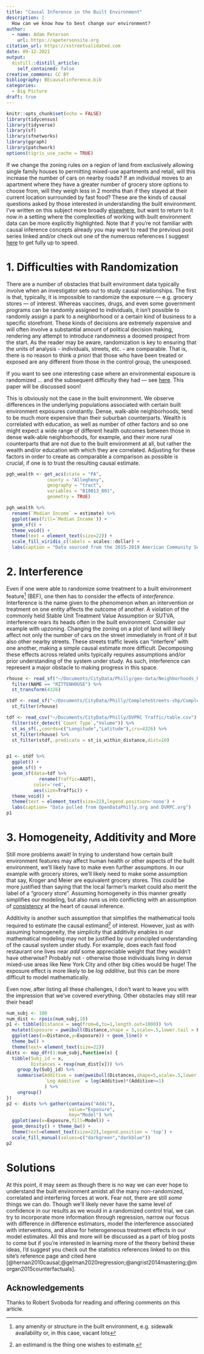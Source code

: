 ```yaml
---
title: "Causal Inference in the Built Environment"
description: |
  How can we know how to best change our environment?
author:
  - name: Adam Peterson
    url: https://apetersonsite.org
citation_url: https://xstreetvalidated.com
date: 09-12-2021
output:
  distill::distill_article:
    self_contained: false
creative_commons: CC BY
bibliography: BEcausalinference.bib
categories:
  - Big Picture
draft: true 
---
```



```r
knitr::opts_chunk$set(echo = FALSE)
library(tidycensus)
library(tidyverse)
library(sf)
library(sfnetworks)
library(ggraph)
library(patchwork)
options(tigris_use_cache = TRUE)
```


If we change the zoning rules on a region of land from exclusively allowing
single family houses to permitting mixed-use apartments and retail, will this 
increase the number of cars on nearby roads? If an individual moves to an 
apartment where they have a greater number of grocery store options to choose 
from, will they weigh less in 2 months than if they stayed at their current 
location surrounded by fast food? These are the kinds of causal questions asked 
by those interested in understanding the built environment. I've written on this 
subject more broadly 
[elsewhere](https://www.apetersonsite.org/post/causal_inference_preface/), 
but want to return to it now in a setting where the complexities of 
working with built environment data can be more explicitly highlighted.
Note that if you're not familiar with causal inference concepts already you may
want to read the previous post series linked and/or check out one of the 
numerous references I suggest 
[here](https://www.apetersonsite.org/post/phdlessons/) to get fully 
up to speed.

# 1. Difficulties with Randomization

There are a number of obstacles that built environment data typically involve
when an investigator sets out to study causal relationships. The first
is that, typically, it is impossible to randomize the exposure 
--- e.g. grocery stores --- of interest.
Whereas vaccines, drugs, and even some government programs can be randomly 
assigned to individuals, it isn't possible to randomly assign a park to a 
neighborhood or a certain kind of business to a specific storefront. 
These kinds of decisions are extremely expensive and will often involve a 
substantial amount of political decision making, rendering any attempt to 
introduce randomness a doomed prospect from the start.
As the reader may be aware, randomization is key to ensuring that the 
units of analysis - individuals, streets, etc. -  are comparable.
That is, there is no reason to think *a priori* that those who have been treated 
or exposed are any different from those in the control group, the unexposed. 

<aside>
If you want to see one interesting case where an environmental exposure
is randomized ... and the subsequent difficulty they had ---  see 
[here](https://ajph.aphapublications.org/doi/full/10.2105/AJPH.2018.304752). 
This paper will be discussed soon!
</aside>

This is obviously not the case in the built environment. We observe differences
in the underlying populations associated with certain built environment 
exposures constantly. Dense, walk-able neighborhoods, tend to be much more 
expensive than their suburban counterparts. Wealth is correlated with 
education, as well as number of other factors and so one might expect a wide 
range of different health outcomes between those in dense walk-able 
neighborhoods, for example, and their more rural counterparts that are not due to 
the built environment at all, but rather the wealth and/or education with which 
they are correlated. Adjusting for these factors in order to create as 
comparable a comparison as possible is crucial, if one is to trust the 
resulting causal estimate.


```r
pgh_wealth <- get_acs(state = "PA", 
               county = "Allegheny",
               geography = "tract",
               variables = "B19013_001", 
               geometry = TRUE)

pgh_wealth %>% 
  rename(`Median Income` = estimate) %>% 
  ggplot(aes(fill=`Median Income`)) + 
  geom_sf() + 
  theme_void() + 
  theme(text = element_text(size=22)) + 
  scale_fill_viridis_c(labels = scales::dollar) + 
  labs(caption = "Data sourced from the 2015-2019 American Community Survey.")
```


# 2. Interference

Even if one were able to randomize some treatment to a built environment 
feature^[any amenity or structure in the built environment, 
e.g. sidewalk availability or, in this case, vacant lots] (BEF), one then has to 
consider the effects of *interference*. Interference is the name given to the
phenomenon when an intervention or treatment on one entity affects the 
outcome of another. A violation of the commonly held Stable Unit 
Treatment Value Assumption or SUTVA, interference rears its heads often 
in the built environment. Consider our example with upzoning. Changing the 
zoning on a plot of land will likely affect not only the number of cars on the 
street immediately in front of it but also other nearby streets. These
streets traffic levels can "interfere" with one another, making a simple 
causal estimate more difficult. Decomposing 
these effects across related units typically requires assumptions and/or 
prior understanding of the system under study. As such,
interference can represent a major obstacle to making progress in this space.

```r
rhouse <- read_sf("~/Documents/CityData/Philly/geo-data/Neighborhoods_Philadelphia/Neighborhoods_Philadelphia.shp") %>% 
  filter(NAME == "RITTENHOUSE") %>% 
  st_transform(4326)

stdf <- read_sf("~/Documents/CityData/Philly/CompleteStreets-shp/CompleteStreets.shp") %>% 
  st_filter(rhouse)

tdf <- read_csv("~/Documents/CityData/Philly/DVPRC Traffic/table.csv") %>% 
  filter(str_detect(`Count Type`,"Volume")) %>% 
  st_as_sf(.,coords=c("Longitude","Latitude"),crs=4326) %>% 
  st_filter(rhouse) %>% 
  st_filter(stdf,.predicate = st_is_within_distance,dist=10)


p1 <- stdf %>% 
  ggplot() + 
  geom_sf() + 
  geom_sf(data=tdf %>% 
            rename(Traffic=AADT),
          color='red',
          aes(size=Traffic)) + 
  theme_void() + 
  theme(text = element_text(size=22),legend.position='none') + 
  labs(caption= "Data pulled from OpenDataPhilly.org and DVRPC.org")
p1
```

# 3. Homogeneity, Additivity and More

Still more problems await! In trying to understand how certain built environment
features may affect human health or other aspects of the built environment,
we'll likely have to make even further assumptions. In our example with grocery
stores, we'll likely need to make some assumption that say, Kroger and Meier
are equivalent grocery stores. This could be more justified than saying 
that the local farmer's market could also merit the label of a "grocery store". 
Assuming homogeneity in this manner greatly simplifies our modeling, but 
also runs us into conflicting with an assumption of 
[consistency](https://www.apetersonsite.org/post/causal_inference_preface/) at 
the heart of causal inference. 

Additivity is another such assumption that simplifies the mathematical tools 
required to estimate the causal estimand^[an estimand is the thing one 
wishes to estimate.] of interest. However, just as with assuming homogeneity, 
the simplicity that additivity enables in our mathematical modeling may not be 
justified by our principled understanding of the causal system under study. 
For example, does each fast food restaurant one lives near *add* some 
appreciable weight that they wouldn't have otherwise? Probably not - otherwise 
those individuals living in dense mixed-use areas like New York City and other 
big cities would be huge! The exposure effect is more likely to be 
*log additive*, but this can be more difficult to model mathematically.

Even now, after listing all these challenges, I don't want to leave you with the 
impression that we've covered everything. Other obstacles may still rear their 
head! 

```r
num_subj <- 100
num_dist <- rpois(num_subj,10)
p1 <- tibble(Distance = seq(from=0,to=1,length.out=1000)) %>%
  mutate(Exposure = pweibull(Distance,shape = 5,scale=.5,lower.tail = F)) %>%
  ggplot(aes(x=Distance,y=Exposure)) + geom_line() + 
  theme_bw() + 
  theme(text= element_text(size=22))
dists <- map_dfr(1:num_subj,function(x) {
  tibble(Subj_id = x,
         Distances = rexp(num_dist[x])) %>%
    group_by(Subj_id) %>%
    summarise(Additive = sum(pweibull(Distances,shape=5,scale=.5,lower.tail = F)),
              `Log Additive` = log(Additive)*(Additive>=1)
              ) %>%
    ungroup()
})
p2 <- dists %>% gather(contains("Addi"),
                       value="Exposure",
                       key="Model") %>% 
  ggplot(aes(x=Exposure,fill=Model)) + 
  geom_density() + theme_bw() + 
  theme(text=element_text(size=22),legend.position = 'top') + 
  scale_fill_manual(values=c("darkgreen","darkblue"))
p2
```

# Solutions

At this point, it may seem as though there is no way we can ever hope 
to understand the built environment amidst all the many non-randomized, 
correlated and interfering forces at work. 
Fear not, there are still *some* things we can do.
Though we'll likely never have the same level of confidence in our results 
as we would in a randomized control trial, we can try to incorporate more 
information through regression, narrow our focus with difference in 
difference estimators, model the interference associated with interventions, 
and allow for heterogeneous treatment effects in our model estimates.
All this and more will be discussed as a part of blog posts to come but if you're 
interested in learning more of the theory behind these ideas, I'd suggest you 
check out the statistics references linked to on this site's reference page and 
cited here [@hernan2010causal;@gelman2020regression;@angrist2014mastering;@morgan2015counterfactuals].


## Acknowledgements {.appendix}

Thanks to Robert Svoboda for reading and offering comments on this article.